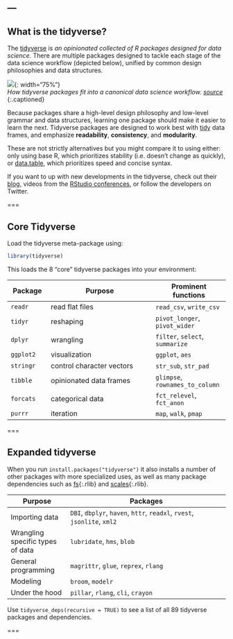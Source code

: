 ---
---

## What is the tidyverse? 

The [tidyverse](https://www.tidyverse.org/) is *an opinionated collected of R packages designed for data science*. There are multiple packages designed to tackle each stage of the data science workflow (depicted below), unified by common design philosophies and data structures. 

![]({% include asset.html path="images/tidy-packages.png" %}){: width="75%"}  
*How tidyverse packages fit into a canonical data science workflow.  [source](https://rviews.rstudio.com/2017/06/08/what-is-the-tidyverse/)*
{:.captioned}

Because packages share a high-level design philosophy and low-level grammar and data structures, learning one package should make it easier to learn the next. Tidyverse packages are designed to work best with [tidy](https://r4ds.had.co.nz/tidy-data.html) data frames, and emphasize **readability**, **consistency**, and **modularity**.

These are not strictly alternatives but you might compare it to using either: only using base R, which prioritizes stability (i.e. doesn't change as quickly), or [data.table](https://rdatatable.gitlab.io/data.table/), which prioritizes speed and concise syntax. 

If you want to up with new developments in the tidyverse, check out their [blog](https://www.tidyverse.org/blog/), videos from the [RStudio conferences](https://rstudio.com/resources/rstudioconf-2020/), or follow the developers on Twitter. 

===

## Core Tidyverse

Load the tidyverse meta-package using:

```r
library(tidyverse)
```

This loads the 8 "core" tidyverse packages into your environment:

| Package    | Purpose                       |  Prominent functions | 
|------------+-------------------------------+----------------------|
| `readr`    |  read flat files              | `read_csv`, `write_csv` |
| `tidyr`    |  reshaping                    | `pivot_longer`, `pivot_wider` |
| `dplyr`    |  wrangling                    | `filter`, `select`, `summarize` |
| `ggplot2`  |  visualization                | `ggplot`, `aes` |
| `stringr`  |  control character vectors    | `str_sub`, `str_pad` |
| `tibble`   |  opinionated data frames      | `glimpse`, `rownames_to_column`|
| `forcats`  |  categorical data             | `fct_relevel`, `fct_anon` |
| `purrr`    |  iteration                    | `map`, `walk`, `pmap` |

===

## Expanded tidyverse

When you run `install.packages("tidyverse")` it also installs a number of other packages with more specialized uses, as well as many package dependencies such as [fs](){:.rlib} and [scales](){:.rlib}.  

| Purpose    | Packages                       |
|------------+-------------------------------|
| Importing data | `DBI`, `dbplyr`, `haven`, `httr`, `readxl`, `rvest`, `jsonlite`, `xml2` |
| Wrangling specific types of data | `lubridate`, `hms`, `blob` | 
| General programming | `magrittr`, `glue`, `reprex`, `rlang` |
| Modeling | `broom`, `modelr` |
| Under the hood | `pillar`, `rlang`, `cli`, `crayon` |

Use `tidyverse_deps(recursive = TRUE)` to see a list of all 89 tidyverse packages and dependencies. 

===

